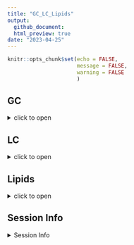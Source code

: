 ```yaml
---
title: "GC_LC_Lipids"
output: 
  github_document:
  html_preview: true
date: "2023-04-25"
---
```


```r
knitr::opts_chunk$set(echo = FALSE,
                      message = FALSE,
                      warning = FALSE
                      )
```

## GC

<details>
  <summary>click to open</summary>


```r
tar_read(gg_GC)
```

</details>
## LC

<details>
  <summary>click to open</summary>
 

```r
tar_read(gg_LC)
```

</details>

## Lipids

<details>
  <summary>click to open</summary>
 

```r

tar_read(gg_Lipid)

```

</details>


## Session Info 

<details>
  <summary> Session Info </summary>

Date run: `r Sys.Date()`

```r
sessionInfo()
```

</details>